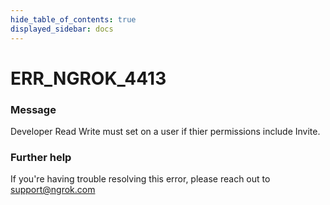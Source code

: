 ```yaml
---
hide_table_of_contents: true
displayed_sidebar: docs
---
```



# ERR_NGROK_4413

### Message

Developer Read Write must set on a user if thier permissions include Invite.

<ErrorDetails error="err_ngrok_4413" />

### Further help

If you're having trouble resolving this error, please reach out to [support@ngrok.com](mailto:support@ngrok.com?subject=Help%20with%20ERR_NGROK_4413)
